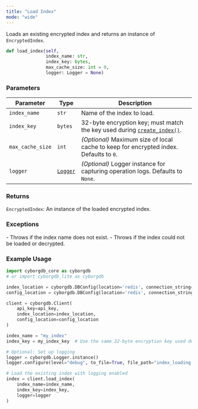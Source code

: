 ```yaml
---
title: "Load Index"
mode: "wide"
---
```


Loads an existing encrypted index and returns an instance of `EncryptedIndex`.

```python
def load_index(self, 
               index_name: str, 
               index_key: bytes, 
               max_cache_size: int = 0,
               logger: Logger = None)
```

### Parameters

| Parameter | Type | Description |
|--------------|---------|------------------------------------------------------------------------|
| `index_name` | `str` | Name of the index to load. |
| `index_key` | `bytes` | 32-byte encryption key; must match the key used during [`create_index()`](./create-index). |
| `max_cache_size` | `int` | _(Optional)_ Maximum size of local cache to keep for encrypted index. Defaults to `0`. |
| `logger` | [`Logger`](./logger) | _(Optional)_ Logger instance for capturing operation logs. Defaults to `None`. |

### Returns

`EncryptedIndex`: An instance of the loaded encrypted index.

### Exceptions

<AccordionGroup>
    <Accordion title="ValueError">
        - Throws if the index name does not exist.
    </Accordion>
    <Accordion title="RuntimeError">
        - Throws if the index could not be loaded or decrypted.
    </Accordion>
</AccordionGroup>

### Example Usage

```python
import cyborgdb_core as cyborgdb
# or import cyborgdb_lite as cyborgdb

index_location = cyborgdb.DBConfig(location='redis', connection_string="redis://localhost")
config_location = cyborgdb.DBConfig(location='redis', connection_string="redis://localhost")

client = cyborgdb.Client(
    api_key=api_key,
    index_location=index_location,
    config_location=config_location
)

index_name = "my_index"
index_key = my_index_key  # Use the same 32-byte encryption key used during index creation

# Optional: Set up logging
logger = cyborgdb.Logger.instance()
logger.configure(level="debug", to_file=True, file_path="index_loading.log")

# Load the existing index with logging enabled
index = client.load_index(
    index_name=index_name, 
    index_key=index_key,
    logger=logger
)
```